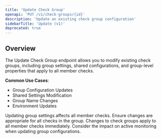 ```yaml
---
title: 'Update Check Group'
openapi: 'PUT /v1/check-groups/{id}'
description: 'Update an existing check group configuration'
sidebarTitle: 'Update (v1)'
deprecated: true
---
```


## Overview

The Update Check Group endpoint allows you to modify existing check groups, including group settings, shared configurations, and group-level properties that apply to all member checks.

**Common Use Cases**:
- Group Configuration Updates
- Shared Settings Modification
- Group Name Changes
- Environment Updates

<Warning>
Updating group settings affects all member checks. Ensure changes are appropriate for all checks in the group.
</Warning>

<Note>
Changes to check groups apply to all member checks immediately. Consider the impact on active monitoring when updating group configurations.
</Note>